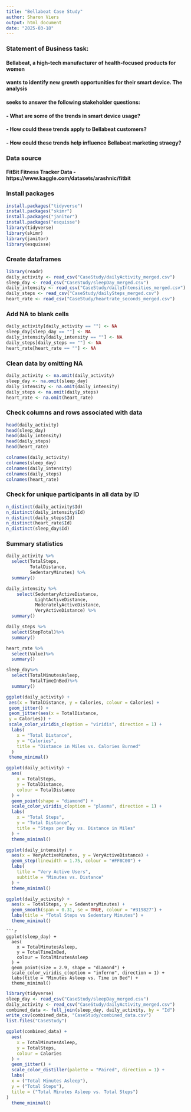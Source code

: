 ```yaml
---
title: "Bellabeat Case Study"
author: Sharon Viers
output: html_document
date: "2025-03-18"
---
```


### Statement of Business task:
#### Bellabeat, a high-tech manufacturer of health-focused products for women
#### wants to identify new growth opportunities for their smart device. The analysis  
#### seeks to answer the following stakeholder questions:
#### - What are some of the trends in smart device usage?
#### - How could these trends apply to Bellabeat customers?
#### - How could these trends help influence Bellabeat marketing straegy?

### Data source
#### FitBit Fitness Tracker Data - https://www.kaggle.com/datasets/arashnic/fitbit


### Install packages
```r
install.packages("tidyverse")
install.packages("skimr")
install.packages("janitor")
install.packages("esquisse")
library(tidyverse)
library(skimr)
library(janitor)
library(esquisse)
```

### Create dataframes
``` r
library(readr)
daily_activity <- read_csv("CaseStudy/dailyActivity_merged.csv")
sleep_day <- read_csv("CaseStudy/sleepDay_merged.csv")
daily_intensity <- read_csv("CaseStudy/dailyIntensities_merged.csv")
daily_steps <- read_csv("CaseStudy/dailySteps_merged.csv")
heart_rate <- read_csv("CaseStudy/heartrate_seconds_merged.csv")
```
### Add NA to blank cells
```r
daily_activity[daily_activity == ""] <- NA
sleep_day[sleep_day == ""] <- NA
daily_intensity[daily_intensity == ""] <- NA
daily_steps[daily_steps == ""] <- NA
heart_rate[heart_rate == ""] <- NA
```

### Clean data by omitting NA
```r
daily_activity <- na.omit(daily_activity)
sleep_day <- na.omit(sleep_day)
daily_intensity <- na.omit(daily_intensity)
daily_steps <- na.omit(daily_steps)
heart_rate <- na.omit(heart_rate)
```

### Check columns and rows associated with data
``` r
head(daily_activity)
head(sleep_day)
head(daily_intensity)
head(daily_steps)
head(heart_rate)

colnames(daily_activity)
colnames(sleep_day)
colnames(daily_intensity)
colnames(daily_steps)
colnames(heart_rate)
```


### Check for unique participants in all data by ID
``` r
n_distinct(daily_activity$Id)
n_distinct(daily_intensity$Id)
n_distinct(daily_steps$Id)
n_distinct(heart_rate$Id)
n_distinct(sleep_day$Id)
```
### Summary statistics
``` r
daily_activity %>%
  select(TotalSteps,
         TotalDistance,
         SedentaryMinutes) %>%
  summary()
```

```r
daily_intensity %>%
    select(SedentaryActiveDistance,
           LightActiveDistance,
           ModeratelyActiveDistance,
           VeryActiveDistance) %>%
  summary()
```

```r
daily_steps %>%
  select(StepTotal)%>%
  summary()
```

```r
heart_rate %>%
  select(Value)%>%
  summary()

```

```r
sleep_day%>%
  select(TotalMinutesAsleep,
         TotalTimeInBed)%>%
  summary()

```

``` r
ggplot(daily_activity) +
 aes(x = TotalDistance, y = Calories, colour = Calories) +
 geom_jitter() +
 geom_jitter(aes(x = TotalDistance, 
 y = Calories)) +
 scale_color_viridis_c(option = "viridis", direction = 1) +
  labs(
    x = "Total Distance",
    y = "Calories",
    title = "Distance in Miles vs. Calories Burned"
  ) 
 theme_minimal()
```

```r
ggplot(daily_activity) +
  aes(
    x = TotalSteps,
    y = TotalDistance,
    colour = TotalDistance
  ) +
  geom_point(shape = "diamond") +
  scale_color_viridis_c(option = "plasma", direction = 1) +
  labs(
    x = "Total Steps",
    y = "Total Distance",
    title = "Steps per Day vs. Distance in Miles"
  ) +
  theme_minimal()
```

```r
ggplot(daily_intensity) +
  aes(x = VeryActiveMinutes, y = VeryActiveDistance) +
  geom_step(linewidth = 1.75, colour = "#FF8C00") +
  labs(
    title = "Very Active Users",
    subtitle = "Minutes vs. Distance"
  ) +
  theme_minimal()
```

```r
ggplot(daily_activity) +
  aes(x = TotalSteps, y = SedentaryMinutes) +
  geom_smooth(span = 0.31, se = TRUE, colour = "#319827") +
  labs(title = "Total Steps vs Sedentary Minutes") +
  theme_minimal()
```

```
```r
ggplot(sleep_day) +
  aes(
    x = TotalMinutesAsleep,
    y = TotalTimeInBed,
    colour = TotalMinutesAsleep
  ) +
  geom_point(size = 2.9, shape = "diamond") +
  scale_color_viridis_c(option = "inferno", direction = 1) +
  labs(title = "Minutes Asleep vs. Time in Bed") +
  theme_minimal()
```

``` r
library(tidyverse)
sleep_day <- read_csv("CaseStudy/sleepDay_merged.csv")
daily_activity <- read_csv("CaseStudy/dailyActivity_merged.csv")
combined_data <- full_join(sleep_day, daily_activity, by = "Id")
write_csv(combined_data, "CaseStudy/combined_data.csv")
list.files("CaseStudy")
```

```r
ggplot(combined_data) +
  aes(
    x = TotalMinutesAsleep,
    y = TotalSteps,
    colour = Calories
  ) +
  geom_jitter() +
  scale_color_distiller(palette = "Paired", direction = 1) +
  labs(
  x = ("Total Minutes Asleep"),
  y = ("Total Steps"),
  title = ("Total Minutes Asleep vs. Total Steps")
)
  theme_minimal()
```


